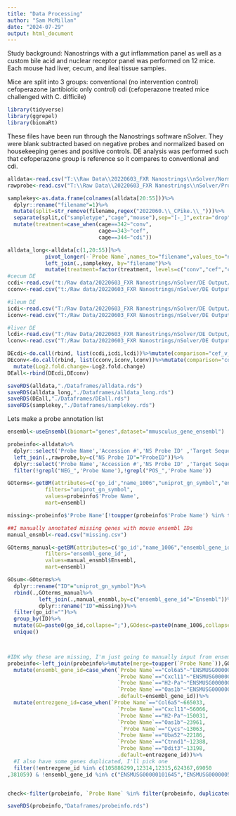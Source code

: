 ```yaml
---
title: "Data Processing"
author: "Sam McMillan"
date: "2024-07-29"
output: html_document
---
```


Study background: Nanostrings with a gut inflammation panel as well as a custom bile acid and nuclear receptor panel was performed on 12 mice. Each mouse had liver, cecum, and ileal tissue samples. 

Mice are split into 3 groups: 
conventional (no intervention control) 
cefoperazone (antibiotic only control)
cdi (cefoperazone treated mice challenged with C. difficile)

```r
library(tidyverse)
library(ggrepel)
library(biomaRt)

```
These files have been run through the Nanostrings software nSolver. They were blank subtracted based on negative probes and normalized based on housekeeping genes and positive controls. DE analysis was performed such that cefoperazone group is reference so it compares to conventional and cdi.
```r
alldata<-read.csv("T:\\Raw Data\\20220603_FXR Nanostrings\\nSolver/Normalized AllData Export.csv",check.names=F)
rawprobe<-read.csv("T:\\Raw Data\\20220603_FXR Nanostrings\\nSolver/ProbeAnnotations_NS_Mm_Fibrosis_V2.0+PLS_NCSU_Pike_C9912.csv",skip=1)

samplekey<-as.data.frame(colnames(alldata[20:55]))%>%
  dplyr::rename("filename"=1)%>%
  mutate(split=str_remove(filename,regex("2022060.\\_CPike.\\_")))%>%
  separate(split,c("sampletype","cage","mouse"),sep="[-_]",extra="drop")%>%
  mutate(treatment=case_when(cage==342~"conv",
                             cage==343~"cef",
                             cage==344~"cdi"))

alldata_long<-alldata[c(1,20:55)]%>%
            pivot_longer(-`Probe Name`,names_to="filename",values_to="normcount")%>%
            left_join(.,samplekey, by="filename")%>%
            mutate(treatment=factor(treatment, levels=c("conv","cef","cdi")))
#cecum DE
ccdi<-read.csv("t:/Raw data/20220603_FXR Nanostrings/nSolver/DE Output/Cecum BH 2024-07-29 14-51/results/DE/DE results - treatmentcdi.csv")%>%mutate(sampletype="cecum")
cconv<-read.csv("t:/Raw data/20220603_FXR Nanostrings/nSolver/DE Output/Cecum BH 2024-07-29 14-51/results/DE/DE results - treatmentconv.csv")%>%mutate(sampletype="cecum")

#ileum DE
icdi<-read.csv("T:/Raw Data/20220603_FXR Nanostrings/nSolver/DE Output/ileum BH 2024-07-29 14-49/results/DE/DE results - treatmentcdi.csv")%>%mutate(sampletype="ileum")
iconv<-read.csv("T:/Raw Data/20220603_FXR Nanostrings/nSolver/DE Output/ileum BH 2024-07-29 14-49/results/DE/DE results - treatmentconv.csv")%>%mutate(sampletype="ileum")

#liver DE
lcdi<-read.csv("T:/Raw Data/20220603_FXR Nanostrings/nSolver/DE Output/Liver BH 2024-07-29 14-47/results/DE/DE results - treatmentcdi.csv")%>%mutate(sampletype="liver")
lconv<-read.csv("T:/Raw Data/20220603_FXR Nanostrings/nSolver/DE Output/Liver BH 2024-07-29 14-47/results/DE/DE results - treatmentconv.csv")%>%mutate(sampletype="liver")

DEcdi<-do.call(rbind, list(ccdi,icdi,lcdi))%>%mutate(comparison="cef_v_CDI")%>%mutate(X=str_remove(X,"-mRNA"))
DEconv<-do.call(rbind, list(cconv,iconv,lconv))%>%mutate(comparison="conv_v_cef")%>%mutate(X=str_remove(X,"-mRNA"))%>%
  mutate(Log2.fold.change=-Log2.fold.change)
DEall<-rbind(DEcdi,DEconv)

saveRDS(alldata,"./Dataframes/alldata.rds")
saveRDS(alldata_long,"./Dataframes/alldata_long.rds")
saveRDS(DEall,"./Dataframes/DEall.rds")
saveRDS(samplekey,"./Dataframes/samplekey.rds")


```


Lets make a probe annotation list
```r
ensembl<-useEnsembl(biomart="genes",dataset="mmusculus_gene_ensembl")

probeinfo<-alldata%>%
  dplyr::select('Probe Name','Accession #','NS Probe ID' ,'Target Sequence')%>%
  left_join(.,rawprobe,by=c("NS Probe ID"="ProbeID"))%>%
  dplyr::select('Probe Name','Accession #','NS Probe ID' ,'Target Sequence',Probe.Annotation,KEGG.Pathways)%>%
  filter(!grepl("NEG_",'Probe Name'),!grepl("POS_",'Probe Name'))

GOterms<-getBM(attributes=c('go_id',"name_1006","uniprot_gn_symbol","ensembl_gene_id","entrezgene_id"),
            filters="uniprot_gn_symbol",
            values=probeinfo$'Probe Name',
            mart=ensembl)

missing<-probeinfo$'Probe Name'[!toupper(probeinfo$'Probe Name') %in% toupper(GOterms$uniprot_gn_symbol)]

##I manually annotated missing genes with mouse ensembl IDs
manual_ensmbl<-read.csv("missing.csv")

GOterms_manual<-getBM(attributes=c('go_id',"name_1006","ensembl_gene_id","entrezgene_id"),
            filters="ensembl_gene_id",
            values=manual_ensmbl$Ensembl,
            mart=ensembl)

GOsum<-GOterms%>%
  dplyr::rename("ID"="uniprot_gn_symbol")%>%
  rbind(.,GOterms_manual%>%
          left_join(.,manual_ensmbl,by=c("ensembl_gene_id"="Ensembl"))%>%
          dplyr::rename("ID"=missing))%>%
  filter(go_id!="")%>%
  group_by(ID)%>%
  mutate(GO=paste0(go_id,collapse=";"),GOdesc=paste0(name_1006,collapse=";"),.keep="unused")%>%
  unique()



#IDK why these are missing, I'm just going to manually input from ensemble or ncbi website
probeinfo<-left_join(probeinfo%>%mutate(merge=toupper(`Probe Name`)),GOsum%>%mutate(merge=toupper(ID)),by="merge")%>%
  mutate(ensembl_gene_id=case_when(`Probe Name`=="Col6a5"~"ENSMUSG00000091345",
                                   `Probe Name`=="Cxcl11"~"ENSMUSG00000060183",
                                   `Probe Name`=="H2-Pa"~"ENSMUSG00000098241",
                                   `Probe Name`=="Oas1b"~"ENSMUSG00000029605",
                                   .default=ensembl_gene_id))%>%
  mutate(entrezgene_id=case_when(`Probe Name`=="Col6a5"~665033,
                                   `Probe Name`=="Cxcl11"~56066,
                                   `Probe Name`=="H2-Pa"~150031,
                                   `Probe Name`=="Oas1b"~23961,
                                    `Probe Name`=="Cycs"~13063,
                                   `Probe Name`=="Uba52"~22186,
                                   `Probe Name`=="Ctnnd1"~12388,
                                   `Probe Name`=="Ddit3"~13198,
                                   .default=entrezgene_id))%>%
  #I also have some genes duplicated, I'll pick one
  filter(!entrezgene_id %in% c(105886299,12314,12315,624367,69050
,381059) & !ensembl_gene_id %in% c("ENSMUSG00000101645","ENSMUSG00000058927","ENSMUSG00000116429","ENSMUSG00000068240"))


check<-filter(probeinfo, `Probe Name` %in% filter(probeinfo, duplicated(probeinfo$`Probe Name`))$`Probe Name`)

saveRDS(probeinfo,"Dataframes/probeinfo.rds")

```






